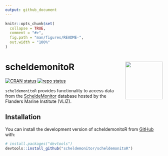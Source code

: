 ```yaml
---
output: github_document
---
```


<!-- README.md is generated from README.Rmd. Please edit that file -->

```r
knitr::opts_chunk$set(
  collapse = TRUE,
  comment = "#>",
  fig.path = "man/figures/README-",
  out.width = "100%"
)
```
# scheldemonitoR <img src="man/figures/hex-SM.png" align="right" alt="" width="120">

<!-- badges: start -->
[![CRAN status](https://www.r-pkg.org/badges/version/etn)](https://CRAN.R-project.org/package=etn)
[![repo status](https://www.repostatus.org/badges/latest/active.svg)](https://www.repostatus.org/#active)
<!-- badges: end -->

`scheldemonitoR` provides functionality to access data from the [ScheldeMonitor](https://www.scheldemonitor.org/nl) database
hosted by the Flanders Marine Institute (VLIZ). 

## Installation

You can install the development version of scheldemonitoR from [GitHub](https://github.com/) with:

``` r
# install.packages("devtools")
devtools::install_github("scheldemonitor/scheldemonitoR")
```

